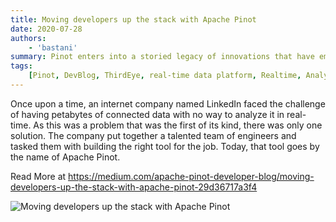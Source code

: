 ```yaml
---
title: Moving developers up the stack with Apache Pinot
date: 2020-07-28
authors:
    - 'bastani'
summary: Pinot enters into a storied legacy of innovations that have emerged from one of the world’s largest online social networks. Over a few decades, the Silicon Valley tech giant has helped hundreds of millions of people around the world navigate their careers.
tags:
    [Pinot, DevBlog, ThirdEye, real-time data platform, Realtime, Analytics, User-Facing Analytics]
---
```


Once upon a time, an internet company named LinkedIn faced the challenge of having petabytes of connected data with no way to analyze it in real-time. As this was a problem that was the first of its kind, there was only one solution. The company put together a talented team of engineers and tasked them with building the right tool for the job. Today, that tool goes by the name of Apache Pinot.

Read More at https://medium.com/apache-pinot-developer-blog/moving-developers-up-the-stack-with-apache-pinot-29d36717a3f4

![Moving developers up the stack with Apache Pinot](https://miro.medium.com/max/1400/1*dnSikeGxTrfrF95niX16PA.png)
